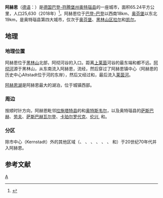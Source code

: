 {{Infobox German location
|name = 阿赫恩
|image_coa = Coat of Arms of Achern (Baden).svg
|image_photo = Acherns Nikolauskapelle.jpg 
|image_caption = 圣尼古拉斯教堂
|image_plan = Achern in OG.svg
|所属联邦州 = 巴登-符腾堡
|所属行政区 = 弗赖堡行政区|弗赖堡
|所属县 = 奥特瑙县
|population = 25630 
|统计时间 = 2018年12月31日
|Gemeindeschlüssel = 08317001
|area = 65.24
|elevation = 145
|coordinates = {{coord|48|38|N|8|4|E|format=dms|display=inline、title}}
|postal_code = 77841–77855 
|area_code = 07841
|licence = OG
|维基数据项 = 08317001
|政府网站 = [https://www.achern.de/ www.achern.de]
|领导人名字 = Klaus Muttach
|领导人头衔 = 市长
}}
'''阿赫恩'''（[[德语|德语]]：'''{{lang|de|Achern}}'''）是[[德国|德国]][[巴登-符腾堡州|巴登-符腾堡州]][[奥特瑙县|奥特瑙县]]的一座城市，面积65.24平方公里，人口25,630（2018年）<ref>{{cite web|url=https://www.statistik-bw.de/BevoelkGebiet/Bevoelk_I_D_A_vj.csv|title=Bevölkerung nach Nationalität und Geschlecht am 31. Dezember 2018|work=Statistisches Landesamt Baden-Württemberg|date=July 2019|language=de|access-date=2020-05-20|archive-date=2018-11-18|archive-url=https://web.archive.org/web/20181118143512/https://www.statistik-bw.de/BevoelkGebiet/Bevoelk_I_D_A_vj.csv|dead-url=no}}</ref>。阿赫恩位于[[巴登-巴登|巴登-巴登]]以西南18km、[[奥芬堡|奥芬堡]]以东北19km，是奥特瑙县第四大城市，仅次于[[奥芬堡|奥芬堡]]、[[黑林山区拉尔|黑林山区拉尔]]和[[凯尔_(德国)|凯尔]]。

==地理==
===地理位置===
阿赫恩位于[[黑林山|黑林山]]北部，阿彻河谷的入口。距离[[上莱茵|上莱茵]]河谷的最东端和{{link-en|霍尔尼斯格林德山|Hornisgrinde}}都不远。[[阿彻河|阿彻河]]源于黑林山，从东南流入阿赫恩，流经{{link-de|Oberachern}}，然后穿过了阿赫恩镇中心（阿赫恩的历史中心Altstadt位于河的东岸），然后又经过{{link-de|Fautenbach}}和{{link-en|Großweier}}，最后流入[[莱茵河|莱茵河]]。

[[阿赫恩湖|阿赫恩湖]]是阿赫恩最大的湖泊，位于城镇西部。
===周边===
按顺时针方向，阿赫恩毗邻[[拉施塔特县|拉施塔特县]]的{{link-en|利希特瑙 (巴登-符腾堡州)|Lichtenau, Baden-Württemberg|利希特瑙}}和[[奥特斯韦尔|奥特斯韦尔]]，以及奥特瑙县的[[萨斯巴赫|萨斯巴赫]]、[[劳夫|劳夫]]、[[萨斯巴赫瓦尔登|萨斯巴赫瓦尔登]]、[[卡珀尔罗代克|卡珀尔罗代克]]、[[伦兴|伦兴]], 和{{link-en|萊茵瑙 (巴登-符腾堡州)|Rheinau (Baden)|萊茵瑙}}。
===分区===
除市中心（Kernstadt）外的其他区域（{{link-de|Fautenbach}}、 {{link-de|Gamshurst}}、 {{link-de|Großweier}}、 {{link-de|Mösbach}}、 {{link-de|Oberachern}}、 {{link-de|Önsbach}}、 {{link-de|Sasbachried}}和{{link-de|Wagshurst}}）于20世纪70年代并入阿赫恩。
==参考文献==
{{Reflist}}
{{Authority control}}
{{Germany-geo-stub}}
[[Category:巴登-符腾堡州市镇|A]]